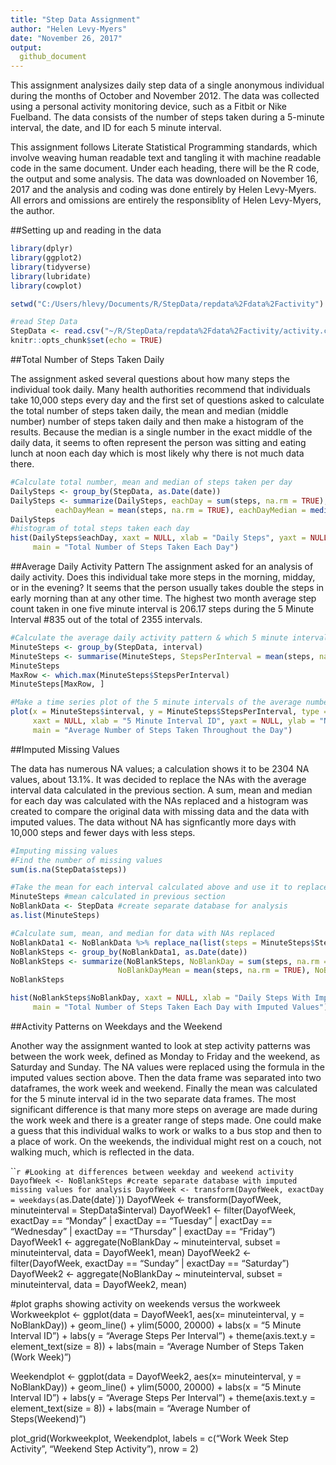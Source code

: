 ---
title: "Step Data Assignment"
author: "Helen Levy-Myers"
date: "November 26, 2017"
output: 
  github_document
---
This assignment analysizes daily step data of a single anonymous individual during the months of October and November 2012. The data was collected using a personal activity monitoring device, such as a Fitbit or Nike Fuelband. The data consists of the number of steps taken during a 5-minute interval, the date, and ID for each 5 minute interval. 

This assignment follows Literate Statistical Programming standards, which involve weaving human readable text and tangling it with machine readable code in the same document. Under each heading, there will be the R code, the output and some analysis. The data was downloaded on November 16, 2017 and the analysis and coding was done entirely by Helen Levy-Myers. All errors and omissions are entirely the responsiblity of Helen Levy-Myers, the author. 

##Setting up and reading in the data
```{r setup, include=TRUE}
library(dplyr)
library(ggplot2)
library(tidyverse)
library(lubridate)
library(cowplot)

setwd("C:/Users/hlevy/Documents/R/StepData/repdata%2Fdata%2Factivity")

#read Step Data
StepData <- read.csv("~/R/StepData/repdata%2Fdata%2Factivity/activity.csv")
knitr::opts_chunk$set(echo = TRUE)
```
##Total Number of Steps Taken Daily

The assignment asked several questions about how many steps the individual took daily. Many health authorities recommend that individuals take 10,000 steps every day and the first set of questions asked to calculate the total number of steps taken daily, the mean and median (middle number) number of steps taken daily and then make a histogram of the results. Because the median is a single number in the exact middle of the daily data, it seems to often represent the person was sitting and eating lunch at noon each day which is most likely why there is not much data there.  

```{r, echo=TRUE}
#Calculate total number, mean and median of steps taken per day
DailySteps <- group_by(StepData, as.Date(date)) 
DailySteps <- summarize(DailySteps, eachDay = sum(steps, na.rm = TRUE), 
          eachDayMean = mean(steps, na.rm = TRUE), eachDayMedian = median(steps, na.rm = TRUE))
DailySteps
#histogram of total steps taken each day
hist(DailySteps$eachDay, xaxt = NULL, xlab = "Daily Steps", yaxt = NULL, ylab = "Number of Days",
     main = "Total Number of Steps Taken Each Day")
```

##Average Daily Activity Pattern
The assignment asked for an analysis of daily activity. Does this individual take more steps in the morning, midday, or in the evening? It seems that the person usually takes double the steps in early morning than at any other time. The highest two month average step count taken in one five minute interval is 206.17 steps during the 5 Minute Interval #835 out of the total of 2355 intervals. 
```{r, echo=TRUE}
#Calculate the average daily activity pattern & which 5 minute interval ID has the highest number of steps
MinuteSteps <- group_by(StepData, interval)
MinuteSteps <- summarise(MinuteSteps, StepsPerInterval = mean(steps, na.rm = TRUE))
MinuteSteps
MaxRow <- which.max(MinuteSteps$StepsPerInterval)
MinuteSteps[MaxRow, ]

#Make a time series plot of the 5 minute intervals of the average number of steps across all days
plot(x = MinuteSteps$interval, y = MinuteSteps$StepsPerInterval, type = "l", ylim = c(0, 225), 
     xaxt = NULL, xlab = "5 Minute Interval ID", yaxt = NULL, ylab = "Number of Average Steps Per Interval",
     main = "Average Number of Steps Taken Throughout the Day")
```

##Imputed Missing Values

The data has numerous NA values; a calculation shows it to be 2304 NA values, about 13.1%. It was decided to replace the NAs with the average interval data calculated in the previous section. A sum, mean and median for each day was calculated with the NAs replaced and a histogram was created to compare the original data with missing data and the data with imputed values. The data without NA has signficantly more days with 10,000 steps and fewer days with less steps.

```{r, echo=TRUE}
#Imputing missing values
#Find the number of missing values
sum(is.na(StepData$steps))
```
```{r, results="hide"}
#Take the mean for each interval calculated above and use it to replace NAs
MinuteSteps #mean calculated in previous section
NoBlankData <- StepData #create separate database for analysis
as.list(MinuteSteps)
```
```{r, echo=TRUE}
#Calculate sum, mean, and median for data with NAs replaced
NoBlankData1 <- NoBlankData %>% replace_na(list(steps = MinuteSteps$StepsPerInterval))
NoBlankSteps <- group_by(NoBlankData1, as.Date(date)) 
NoBlankSteps <- summarize(NoBlankSteps, NoBlankDay = sum(steps, na.rm = TRUE), 
                        NoBlankDayMean = mean(steps, na.rm = TRUE), NoBlankDayMedian = median(steps, na.rm = TRUE))
NoBlankSteps

hist(NoBlankSteps$NoBlankDay, xaxt = NULL, xlab = "Daily Steps With Imputed Interval Values", yaxt = NULL, ylab = "Number of Days",
     main = "Total Number of Steps Taken Each Day with Imputed Values")
```

##Activity Patterns on Weekdays and the Weekend

Another way the assignment wanted to look at step activity patterns was between the work week, defined as Monday to Friday and the weekend, as Saturday and Sunday. The NA values were replaced using the formula in the imputed values section above. Then the data frame was separated into two dataframes, the work week and weekend. Finally the mean was calculated for the 5 minute interval id in the two separate data frames. The most significant difference is that many more steps on average are made during the work week and there is a greater range of steps made. One could make a guess that this individual walks to work or walks to a bus stop and then to a place of work. On the weekends, the individual might rest on a couch, not walking much, which is reflected in the data. 


```{r, echo=TRUE}
#Looking at differences between weekday and weekend activity
DayofWeek <- NoBlankSteps #create separate database with imputed missing values for analysis
DayofWeek <- transform(DayofWeek, exactDay = weekdays( `as.Date(date)`))
DayofWeek <- transform(DayofWeek, minuteinterval = StepData$interval)
DayofWeek1 <- filter(DayofWeek, exactDay == "Monday" | exactDay == "Tuesday" | exactDay == "Wednesday" | 
                             exactDay == "Thursday" | exactDay == "Friday")
DayofWeek1 <- aggregate(NoBlankDay ~ minuteinterval, subset = minuteinterval, data = DayofWeek1, mean)
DayofWeek2 <- filter(DayofWeek, exactDay == "Sunday" | exactDay == "Saturday")
DayofWeek2 <- aggregate(NoBlankDay ~ minuteinterval, subset = minuteinterval, data = DayofWeek2, mean)
       
#plot graphs showing activity on weekends versus the workweek
Workweekplot <- ggplot(data = DayofWeek1, aes(x= minuteinterval, y = NoBlankDay)) +
        geom_line() + 
        ylim(5000, 20000) +
        labs(x = "5 Minute Interval ID") +
        labs(y = "Average Steps Per Interval") +
        theme(axis.text.y = element_text(size = 8)) +
        labs(main = "Average Number of Steps Taken (Work Week)")

Weekendplot <- ggplot(data = DayofWeek2, aes(x= minuteinterval, y = NoBlankDay)) +
        geom_line() +
        ylim(5000, 20000) +
        labs(x = "5 Minute Interval ID") +
        labs(y = "Average Steps Per Interval") +
        theme(axis.text.y = element_text(size = 8)) +
        labs(main = "Average Number of Steps(Weekend)")

plot_grid(Workweekplot, Weekendplot, labels = c("Work Week Step Activity", "Weekend Step Activity"), nrow = 2)




